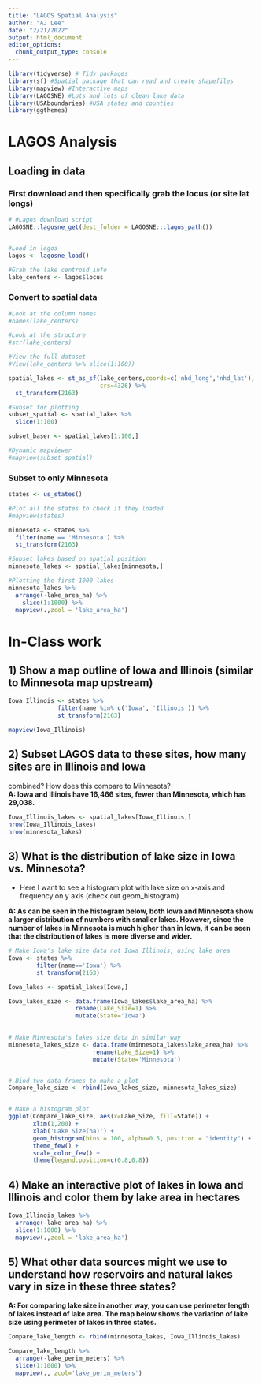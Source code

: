 ```yaml
---
title: "LAGOS Spatial Analysis"
author: "AJ Lee"
date: "2/21/2022"
output: html_document
editor_options: 
  chunk_output_type: console
---
```




```r
library(tidyverse) # Tidy packages
library(sf) #Spatial package that can read and create shapefiles 
library(mapview) #Interactive maps
library(LAGOSNE) #Lots and lots of clean lake data
library(USAboundaries) #USA states and counties
library(ggthemes)
```


# LAGOS Analysis


## Loading in data


### First download and then specifically grab the locus (or site lat longs)

```r

# #Lagos download script
LAGOSNE::lagosne_get(dest_folder = LAGOSNE:::lagos_path())


#Load in lagos
lagos <- lagosne_load()

#Grab the lake centroid info
lake_centers <- lagos$locus

```



### Convert to spatial data
```r

#Look at the column names
#names(lake_centers)

#Look at the structure
#str(lake_centers)

#View the full dataset
#View(lake_centers %>% slice(1:100))

spatial_lakes <- st_as_sf(lake_centers,coords=c('nhd_long','nhd_lat'),
                          crs=4326) %>%
  st_transform(2163)

#Subset for plotting
subset_spatial <- spatial_lakes %>%
  slice(1:100) 

subset_baser <- spatial_lakes[1:100,]

#Dynamic mapviewer
#mapview(subset_spatial)

```


### Subset to only Minnesota

```r

states <- us_states()

#Plot all the states to check if they loaded
#mapview(states)

minnesota <- states %>%
  filter(name == 'Minnesota') %>%
  st_transform(2163)

#Subset lakes based on spatial position
minnesota_lakes <- spatial_lakes[minnesota,]

#Plotting the first 1000 lakes
minnesota_lakes %>%
  arrange(-lake_area_ha) %>%
    slice(1:1000) %>%
  mapview(.,zcol = 'lake_area_ha')

```



# In-Class work


## 1) Show a map outline of Iowa and Illinois (similar to Minnesota map upstream)

```r

Iowa_Illinois <- states %>% 
              filter(name %in% c('Iowa', 'Illinois')) %>% 
              st_transform(2163)

mapview(Iowa_Illinois)

```



## 2) Subset LAGOS data to these sites, how many sites are in Illinois and Iowa
combined? How does this compare to Minnesota?  
**A: Iowa and Illinois have 16,466 sites, fewer than Minnesota, which has 29,038.**
```r

Iowa_Illinois_lakes <- spatial_lakes[Iowa_Illinois,]
nrow(Iowa_Illinois_lakes)
nrow(minnesota_lakes)

```


## 3) What is the distribution of lake size in Iowa vs. Minnesota?

- Here I want to see a histogram plot with lake size on x-axis and frequency on 
y axis (check out geom_histogram)

**A: As can be seen in the histogram below, both Iowa and Minnesota show a larger distribution of numbers with smaller lakes. However, since the number of lakes in Minnesota is much higher than in Iowa, it can be seen that the distribution of lakes is more diverse and wider.**

```r

# Make Iowa's lake size data not Iowa_Illinois, using lake area
Iowa <- states %>% 
        filter(name=='Iowa') %>% 
        st_transform(2163)

Iowa_lakes <- spatial_lakes[Iowa,]

Iowa_lakes_size <- data.frame(Iowa_lakes$lake_area_ha) %>% 
                   rename(Lake_Size=1) %>% 
                   mutate(State='Iowa')

  
# Make Minnesota's lakes size data in similar way
minnesota_lakes_size <- data.frame(minnesota_lakes$lake_area_ha) %>%
                        rename(Lake_Size=1) %>% 
                        mutate(State='Minnesota')


# Bind two data frames to make a plot
Compare_lake_size <- rbind(Iowa_lakes_size, minnesota_lakes_size)


# Make a histogram plot
ggplot(Compare_lake_size, aes(x=Lake_Size, fill=State)) +
       xlim(1,200) +
       xlab('Lake Size(ha)') +
       geom_histogram(bins = 100, alpha=0.5, position = "identity") +
       theme_few() + 
       scale_color_few() + 
       theme(legend.position=c(0.8,0.8))

```


## 4) Make an interactive plot of lakes in Iowa and Illinois and color them by lake area in hectares

```r
Iowa_Illinois_lakes %>%
  arrange(-lake_area_ha) %>%
  slice(1:1000) %>%
  mapview(.,zcol = 'lake_area_ha')


```


## 5) What other data sources might we use to understand how reservoirs and natural lakes vary in size in these three states?  
**A: For comparing lake size in another way, you can use perimeter length of lakes instead of lake area. The map below shows the variation of lake size using perimeter of lakes in three states. **
```r
Compare_lake_length <- rbind(minnesota_lakes, Iowa_Illinois_lakes)

Compare_lake_length %>% 
  arrange(-lake_perim_meters) %>% 
  slice(1:1000) %>% 
  mapview(., zcol='lake_perim_meters')

```



